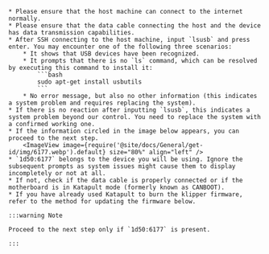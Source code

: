 

    * Please ensure that the host machine can connect to the internet normally.
    * Please ensure that the data cable connecting the host and the device has data transmission capabilities.
    * After SSH connecting to the host machine, input `lsusb` and press enter. You may encounter one of the following three scenarios:
        * It shows that USB devices have been recognized.
        * It prompts that there is no `ls` command, which can be resolved by executing this command to install it:
            ```bash
            sudo apt-get install usbutils
            ```
        * No error message, but also no other information (this indicates a system problem and requires replacing the system).
    * If there is no reaction after inputting `lsusb`, this indicates a system problem beyond our control. You need to replace the system with a confirmed working one.
    * If the information circled in the image below appears, you can proceed to the next step.
        <ImageView image={require('@site/docs/General/get-id/img/6177.webp').default} size="80%" align="left" /> 
    * `1d50:6177` belongs to the device you will be using. Ignore the subsequent prompts as system issues might cause them to display incompletely or not at all.
    * If not, check if the data cable is properly connected or if the motherboard is in Katapult mode (formerly known as CANBOOT).
    * If you have already used Katapult to burn the klipper firmware, refer to the method for updating the firmware below.

    :::warning Note

    Proceed to the next step only if `1d50:6177` is present.

    :::